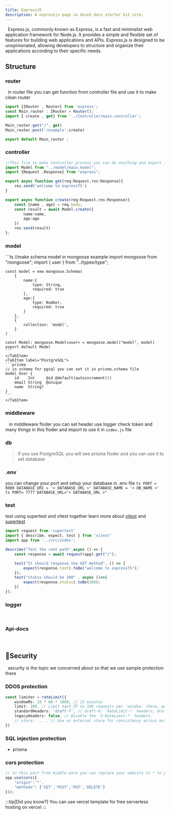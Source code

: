 ```yaml
---
title: ExpressJS
description: A expressjs page in dose3 docs starter kit site.
---
```



&nbsp;&nbsp;Express.js, commonly known as Express, is a fast and minimalist web application framework for Node.js. It provides a simple and flexible set of features for building web applications and APIs. Express.js is designed to be unopinionated, allowing developers to structure and organize their applications according to their specific needs.

## Structure
### router
&nbsp;&nbsp;in router file you can get function from controller file and use it to make clean router 
```ts
import {IRouter , Router} from 'express';
const Main_router : IRouter = Router();
import { create , get} from '../Controller/main.controller';

Main_router.get("/", get)
Main_router.post('/example',create)

export default Main_router ;
```

### controller
```ts
//This file to make Controller process you can do anything and export it in function to use in router
import Model from "../model/main.model";
import {Request ,Response} from "express";

export async function get(req:Request,res:Response){
    res.send('welcome to expressTS')
}

export async function create(req:Request,res:Response){
    const {name , age} = req.body;
    const result = await Model.create({
        name:name,
        age:age
    })
    res.send(result)
};
```
### model
<Tabs>
	<TabItem label="MongoDB">
    ```ts
    //make schema model in mongoose example
    import mongoose from "mongoose";
    import { user } from "../types/type";

    const model = new mongoose.Schema(
        {
            name:{
                type: String,
                required: true
            },
            age:{
                type: Number,
                required: true
            }
        }, 
        {   
            collection: 'model',
        }
    )

    const Model: mongoose.Model<user> = mongoose.model("model", model)
    export default Model
    ```
    </TabItem>
	<TabItem label="PostgreSQL">
    ```prisma
    // in schema for pgsql you can set it in prisma.schema file
    model User {
        id    Int     @id @default(autoincrement())
        email String  @unique
        name  String?
    }
    ```
    </TabItem>
</Tabs>

### middleware
&nbsp;&nbsp; in middleware floder you can set header use logger check token and many things in this floder and import to use it in `index.js` file
### db
> if you use PostgreSQL you will see  prisma floder and you can use it to set database
### .env
you can change your port and setup your database in .env file
<Tabs>
	<TabItem label="mongoose">
    ```ts
    PORT = 8080
    DATABASE_URI = '< DATABASE_URL >'
    DATABASE_NAME = '< DB_NAME >'
    ```
    </TabItem>
	<TabItem label="prisma">
    ```ts
    PORT= 7777
    DATABASE_URL="< DATABASE_URL >"
    ```
    </TabItem>
</Tabs>

### test 
test using supertest and vitest together learn more about <a href="https://vitest.dev/">vitest</a> and <a href="https://github.com/ladjs/supertest">supertest</a>
```ts
import request from 'supertest'
import { describe, expect, test } from 'vitest'
import app from '../src/index';

describe("Test the root path",async () => {
    const response = await request(app).get("/");

    test("It should response the GET method", () => {
        expect(response.text).toBe("welcome to expressTS");
    });
    test("status should be 200" , async ()=>{
        expect(response.status).toBe(200);
    })
});
```

### logger
&nbsp;&nbsp;

### Api-docs
&nbsp;&nbsp;

## 🔐Security
&nbsp;&nbsp;security is the topic we concerned about so that we use sample protection there

### DDOS protection

```ts
const limiter = rateLimit({
	windowMs: 15 * 60 * 1000, // 15 minutes
	limit: 100, // Limit each IP to 100 requests per `window` (here, per 15 minutes).
	standardHeaders: 'draft-7', // draft-6: `RateLimit-*` headers; draft-7: combined `RateLimit` header
	legacyHeaders: false, // Disable the `X-RateLimit-*` headers.
	// store: ... , // Use an external store for consistency across multiple server instances.
})
```

### SQL injection protection
- prisma

### cors protection
```ts
// in this part from middle ware you can replace your website in * to protect your site from another user
app.use(cors({
    "origin":'*',
    "methods": ['GET','POST','PUT','DELETE']
}));
```
:::tip[Did you know?]
You can use vercel template for free serverless hosting on vercel
:::